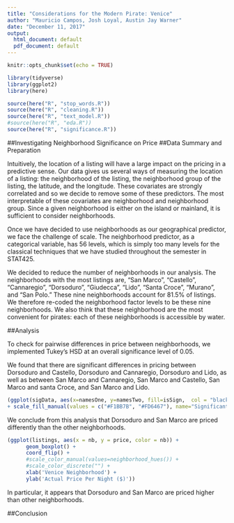 ```yaml
---
title: "Considerations for the Modern Pirate: Venice"
author: "Mauricio Campos, Josh Loyal, Austin Jay Warner"
date: "December 11, 2017"
output:
  html_document: default
  pdf_document: default
---
```


```r
knitr::opts_chunk$set(echo = TRUE)

library(tidyverse)
library(ggplot2)
library(here)

source(here("R", "stop_words.R"))
source(here("R", "cleaning.R"))
source(here("R", "text_model.R"))
#source(here("R", "eda.R"))
source(here("R", "significance.R"))
```


##Investigating Neighborhood Significance on Price
##Data Summary and Preparation

Intuitively, the location of a listing will have a large impact on the pricing in a predictive sense. Our data gives us several ways of measuring the location of a listing: the neighborhood of the listing, the neighborhood group of the listing, the latitude, and the longitude. These covariates are strongly correlated and so we decide to remove some of these predictors. The most interpretable of these covariates are neighborhood and neighborhood group. Since a given neighborhood is either on the island or mainland, it is sufficient to consider neighborhoods. 

Once we have decided to use neighborhoods as our geographical predictor, we face the challenge of scale. The neighborhood predictor, as a categorical variable, has 56 levels, which is simply too many levels for the classical techniques that we have studied throughout the semester in STAT425. 

We decided to reduce the number of neighborhoods in our analysis. The neighborhoods with the most listings are, "San Marco", "Castello", "Cannaregio", "Dorsoduro", "Giudecca", "Lido", "Santa Croce", "Murano", and "San Polo." These nine neighborhoods account for 81.5% of listings. We therefore re-coded the neighborhood factor levels to be these nine neighborhoods. We also think that these neighborhood are the most convenient for pirates: each of these neighborhoods is accessible by water. 

##Analysis

To check for pairwise differences in price between neighborhoods, we implemented Tukey's HSD at an overall significance level of 0.05. 


We found that there are significant differences in pricing between Dorsoduro and Castello, Dorsoduro and Cannaregio, Dorsoduro and Lido, as well as between San Marco and Cannaregio, San Marco and Castello, San Marco and santa Croce, and San Marco and Lido. 

```r
(ggplot(sigData, aes(x=namesOne, y=namesTwo, fill=isSign,  col = "black")) + geom_tile(col="black") 
+ scale_fill_manual(values = c("#F1BB7B", "#FD6467"), name="Significant") + labs( x = "Neighborhood", y = "Neighborhood", title = "Significance"))
```

We conclude from this analysis that Dorsoduro and San Marco are priced differently than the other neighborhoods. 

```r
(ggplot(listings, aes(x = nb, y = price, color = nb)) +
      geom_boxplot() +
      coord_flip() +
      #scale_color_manual(values=neighborhood_hues()) +
      #scale_color_discrete("") +
      xlab('Venice Neighborhood') +
      ylab('Actual Price Per Night ($)'))
```

In particular, it appears that Dorsoduro and San Marco are priced higher than other neighborhoods. 




##Conclusion

